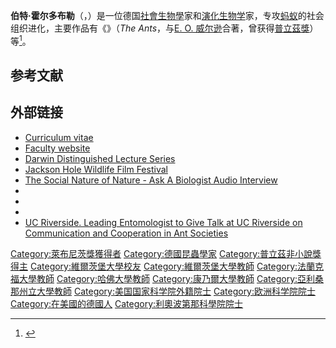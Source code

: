 {{Infobox scientist
|name              = Bert Hölldobler
|image             = Bert hoelldobler 2010 public.jpg
|caption           = 
|birth_date        = {{Birth date and age|1936|06|25|df=yes}}
|birth_place       = 德国[[安代克斯|安代克斯]]
|death_date        = 
|death_place       = 
|residence         = 
|citizenship       = 
|nationality       = [[德国|德国]]
|ethnicity         = 
|field             = [[社會生物學|社會生物學]]
|work_institutions = [[亞利桑那州立大學|亞利桑那州立大學]]
|alma_mater        = 
|known_for         =  
|author_abbrev_bot = 
|author_abbrev_zoo = 
|influences        = 
|influenced        = 
|prizes            = [[普立茲非小說獎|普立茲非小說獎]]、[[戈特弗里德·威廉·莱布尼茨奖|戈特弗里德·威廉·莱布尼茨奖]]
|religion          = 
|footnotes         = 
|signature         =
}}

'''伯特·霍尔多布勒'''（{{lang-de|Berthold Karl Hölldobler}}，{{bd|1936年|6月25日|}}）是一位德国[[社會生物學|社會生物學]]家和[[演化生物学|演化生物学]]家，专攻[[蚂蚁|蚂蚁]]的社会组织进化，主要作品有《{{le|蚂蚁的社会|The Ants|蚂蚁的社会——群体合作创造超文明}}》（''The Ants''，与[[艾德華·威爾森|E. O. 威尔逊]]合著，曾获得[[普立茲非小說獎|普立茲獎]]）等<ref name="FischerFischer2002">{{cite book|author1=Heinz Dietrich Fischer|author2=Erika J. Fischer|title=Complete Biographical Encyclopedia of Pulitzer Prize Winners, 1917-2000: Journalists, Writers and Composers on Their Ways to the Coveted Awards|url=https://books.google.com/books?id=-2o4Ywn4LJwC&pg=PA108|year=2002|publisher=Walter de Gruyter|isbn=978-3-598-30186-5|pages=108–}}</ref>。

== 参考文献 ==
{{reflist|2}}

==外部链接==
{{commons category}}
*[https://isearch.asu.edu/sites/default/files/cv/CV%20%202017.pdf Curriculum vitae] {{Wayback|url=https://isearch.asu.edu/sites/default/files/cv/CV%20%202017.pdf |date=20171222104930 }}
*[https://sols.asu.edu/people/berthold-hoelldobler Faculty website] {{Wayback|url=https://sols.asu.edu/people/berthold-hoelldobler |date=20170905135902 }}
*[http://darwin.asu.edu/distinguished.php Darwin Distinguished Lecture Series] {{Wayback|url=http://darwin.asu.edu/distinguished.php |date=20090202141938 }}
*[http://www.jhfestival.org/ Jackson Hole Wildlife Film Festival] {{Wayback|url=http://www.jhfestival.org/ |date=20190130232821 }}
*[http://askabiologist.asu.edu/podcasts/social-nature-nature  The Social Nature of Nature - Ask A Biologist Audio Interview] {{Wayback|url=http://askabiologist.asu.edu/podcasts/social-nature-nature |date=20110718173114 }}
*{{YouTube|DkqNqBZmnVk|Drexel Interview part 1}}
*{{YouTube|ZnyD-xvoui0|Drexel Interview part 4}}
*{{YouTube|eZ3caSwx-SQ|Interview mit Alida Mercado Gárdenas}}
*[http://newsroom.ucr.edu/2274 UC Riverside. Leading Entomologist to Give Talk at UC Riverside on Communication and Cooperation in Ant Societies] {{Wayback|url=http://newsroom.ucr.edu/2274 |date=20201023074024 }}

{{Authority control}}

{{DEFAULTSORT:Holldobler, Bert}}

[[Category:萊布尼茨獎獲得者|Category:萊布尼茨獎獲得者]]
[[Category:德國昆蟲學家|Category:德國昆蟲學家]]
[[Category:普立茲非小說獎得主|Category:普立茲非小說獎得主]]
[[Category:維爾茨堡大學校友|Category:維爾茨堡大學校友]]
[[Category:維爾茨堡大學教師|Category:維爾茨堡大學教師]]
[[Category:法蘭克福大學教師|Category:法蘭克福大學教師]]
[[Category:哈佛大學教師|Category:哈佛大學教師]]
[[Category:康乃爾大學教師|Category:康乃爾大學教師]]
[[Category:亞利桑那州立大學教師|Category:亞利桑那州立大學教師]]
[[Category:美国国家科学院外籍院士|Category:美国国家科学院外籍院士]]
[[Category:欧洲科学院院士|Category:欧洲科学院院士]]
[[Category:在美國的德國人|Category:在美國的德國人]]
[[Category:利奧波第那科學院院士|Category:利奧波第那科學院院士]]
